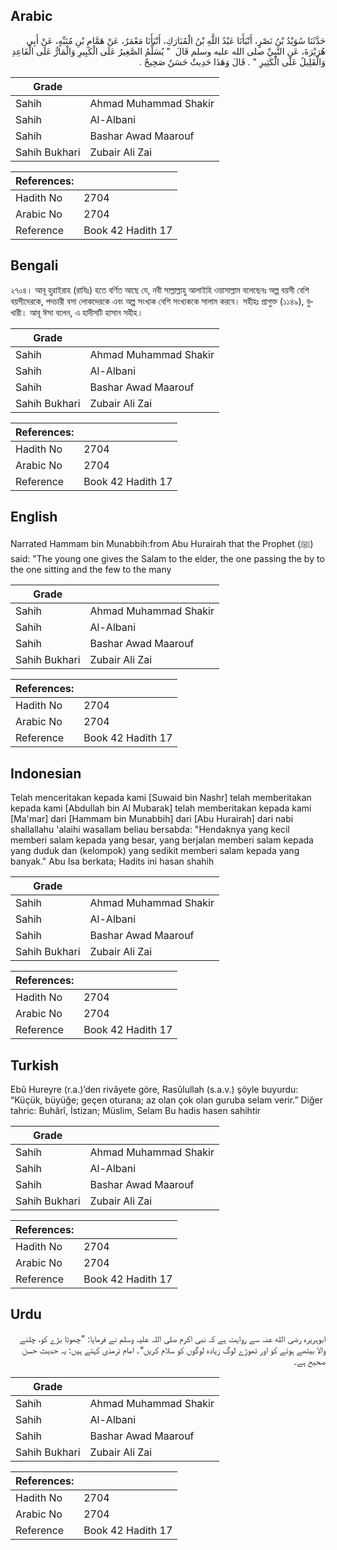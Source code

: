 ## Arabic


<div dir="rtl" lang="ar" style={{fontSize:'larger',backgroundColor:'#f8f9fa',padding:20}}>
حَدَّثَنَا سُوَيْدُ بْنُ نَصْرٍ، أَنْبَأَنَا عَبْدُ اللَّهِ بْنُ الْمُبَارَكِ، أَنْبَأَنَا مَعْمَرٌ، عَنْ هَمَّامِ بْنِ مُنَبِّهٍ، عَنْ أَبِي هُرَيْرَةَ، عَنِ النَّبِيِّ صلى الله عليه وسلم قَالَ ‏ "‏ يُسَلِّمُ الصَّغِيرُ عَلَى الْكَبِيرِ وَالْمَارُّ عَلَى الْقَاعِدِ وَالْقَلِيلُ عَلَى الْكَثِيرِ ‏"‏ ‏.‏ قَالَ وَهَذَا حَدِيثٌ حَسَنٌ صَحِيحٌ ‏.‏
</div>
<div style={{backgroundColor:'#f8f9fa',padding:20, marginBottom: 10}}><table> <thead> <tr> <th>Grade</th> <th></th> </tr> </thead> <tbody> <tr><td>Sahih</td><td>Ahmad Muhammad Shakir</td></tr><tr><td>Sahih</td><td>Al-Albani</td></tr><tr><td>Sahih</td><td>Bashar Awad Maarouf</td></tr><tr><td>Sahih Bukhari</td><td>Zubair Ali Zai</td></tr></tbody></table><table> <thead> <tr> <th>References:</th> <th></th> </tr> </thead> <tbody><tr><td>Hadith No</td><td>2704</td></tr><tr><td>Arabic No</td><td>2704</td></tr><tr><td>Reference</td><td>Book 42 Hadith 17</td></tr></tbody></table></div>

## Bengali


<div dir="ltr" lang="bn" style={{fontSize:'larger',backgroundColor:'#f8f9fa',padding:20}}>
২৭০৪। আবূ হুরাইরাহ (রাযিঃ) হতে বর্ণিত আছে যে, নবী সাল্লাল্লাহু আলাইহি ওয়াসাল্লাম বলেছেনঃ অল্প বয়সী বেশি বয়সীদেরকে, পদচারী বসা লোকদেরকে এবং অল্প সংখ্যক বেশি সংখ্যককে সালাম করবে। সহীহঃ প্রাগুক্ত (১১৪৯), বুখারী। আবূ ঈসা বলেন, এ হাদীসটি হাসান সহীহ।
</div>
<div style={{backgroundColor:'#f8f9fa',padding:20, marginBottom: 10}}><table> <thead> <tr> <th>Grade</th> <th></th> </tr> </thead> <tbody> <tr><td>Sahih</td><td>Ahmad Muhammad Shakir</td></tr><tr><td>Sahih</td><td>Al-Albani</td></tr><tr><td>Sahih</td><td>Bashar Awad Maarouf</td></tr><tr><td>Sahih Bukhari</td><td>Zubair Ali Zai</td></tr></tbody></table><table> <thead> <tr> <th>References:</th> <th></th> </tr> </thead> <tbody><tr><td>Hadith No</td><td>2704</td></tr><tr><td>Arabic No</td><td>2704</td></tr><tr><td>Reference</td><td>Book 42 Hadith 17</td></tr></tbody></table></div>

## English


<div dir="ltr" lang="en" style={{fontSize:'larger',backgroundColor:'#f8f9fa',padding:20}}>
Narrated Hammam bin Munabbih:from Abu Hurairah that the Prophet (ﷺ) said: "The young one gives the Salam to the elder, the one passing the by to the one sitting and the few to the many
</div>
<div style={{backgroundColor:'#f8f9fa',padding:20, marginBottom: 10}}><table> <thead> <tr> <th>Grade</th> <th></th> </tr> </thead> <tbody> <tr><td>Sahih</td><td>Ahmad Muhammad Shakir</td></tr><tr><td>Sahih</td><td>Al-Albani</td></tr><tr><td>Sahih</td><td>Bashar Awad Maarouf</td></tr><tr><td>Sahih Bukhari</td><td>Zubair Ali Zai</td></tr></tbody></table><table> <thead> <tr> <th>References:</th> <th></th> </tr> </thead> <tbody><tr><td>Hadith No</td><td>2704</td></tr><tr><td>Arabic No</td><td>2704</td></tr><tr><td>Reference</td><td>Book 42 Hadith 17</td></tr></tbody></table></div>

## Indonesian


<div dir="ltr" lang="id" style={{fontSize:'larger',backgroundColor:'#f8f9fa',padding:20}}>
Telah menceritakan kepada kami [Suwaid bin Nashr] telah memberitakan kepada kami [Abdullah bin Al Mubarak] telah memberitakan kepada kami [Ma'mar] dari [Hammam bin Munabbih] dari [Abu Hurairah] dari nabi shallallahu 'alaihi wasallam beliau bersabda: "Hendaknya yang kecil memberi salam kepada yang besar, yang berjalan memberi salam kepada yang duduk dan (kelompok) yang sedikit memberi salam kepada yang banyak." Abu Isa berkata; Hadits ini hasan shahih
</div>
<div style={{backgroundColor:'#f8f9fa',padding:20, marginBottom: 10}}><table> <thead> <tr> <th>Grade</th> <th></th> </tr> </thead> <tbody> <tr><td>Sahih</td><td>Ahmad Muhammad Shakir</td></tr><tr><td>Sahih</td><td>Al-Albani</td></tr><tr><td>Sahih</td><td>Bashar Awad Maarouf</td></tr><tr><td>Sahih Bukhari</td><td>Zubair Ali Zai</td></tr></tbody></table><table> <thead> <tr> <th>References:</th> <th></th> </tr> </thead> <tbody><tr><td>Hadith No</td><td>2704</td></tr><tr><td>Arabic No</td><td>2704</td></tr><tr><td>Reference</td><td>Book 42 Hadith 17</td></tr></tbody></table></div>

## Turkish


<div dir="ltr" lang="tr" style={{fontSize:'larger',backgroundColor:'#f8f9fa',padding:20}}>
Ebû Hureyre (r.a.)’den rivâyete göre, Rasûlullah (s.a.v.) şöyle buyurdu: “Küçük, büyüğe; geçen oturana; az olan çok olan guruba selam verir.” Diğer tahric: Buhârî, İstizan; Müslim, Selam Bu hadis hasen sahihtir
</div>
<div style={{backgroundColor:'#f8f9fa',padding:20, marginBottom: 10}}><table> <thead> <tr> <th>Grade</th> <th></th> </tr> </thead> <tbody> <tr><td>Sahih</td><td>Ahmad Muhammad Shakir</td></tr><tr><td>Sahih</td><td>Al-Albani</td></tr><tr><td>Sahih</td><td>Bashar Awad Maarouf</td></tr><tr><td>Sahih Bukhari</td><td>Zubair Ali Zai</td></tr></tbody></table><table> <thead> <tr> <th>References:</th> <th></th> </tr> </thead> <tbody><tr><td>Hadith No</td><td>2704</td></tr><tr><td>Arabic No</td><td>2704</td></tr><tr><td>Reference</td><td>Book 42 Hadith 17</td></tr></tbody></table></div>

## Urdu


<div dir="rtl" lang="ur" style={{fontSize:'larger',backgroundColor:'#f8f9fa',padding:20}}>
ابوہریرہ رضی الله عنہ سے روایت ہے کہ نبی اکرم صلی اللہ علیہ وسلم نے فرمایا: ”چھوٹا بڑے کو، چلنے والا بیٹھے ہوئے کو اور تھوڑے لوگ زیادہ لوگوں کو سلام کریں“۔ امام ترمذی کہتے ہیں: یہ حدیث حسن صحیح ہے۔
</div>
<div style={{backgroundColor:'#f8f9fa',padding:20, marginBottom: 10}}><table> <thead> <tr> <th>Grade</th> <th></th> </tr> </thead> <tbody> <tr><td>Sahih</td><td>Ahmad Muhammad Shakir</td></tr><tr><td>Sahih</td><td>Al-Albani</td></tr><tr><td>Sahih</td><td>Bashar Awad Maarouf</td></tr><tr><td>Sahih Bukhari</td><td>Zubair Ali Zai</td></tr></tbody></table><table> <thead> <tr> <th>References:</th> <th></th> </tr> </thead> <tbody><tr><td>Hadith No</td><td>2704</td></tr><tr><td>Arabic No</td><td>2704</td></tr><tr><td>Reference</td><td>Book 42 Hadith 17</td></tr></tbody></table></div>